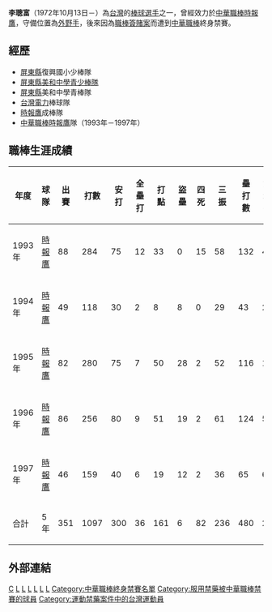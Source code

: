 {{Infobox CPBL player|
bgcolor1=black|
bgcolor2=black|
textcolor1=white|
textcolor2=white|
name=李聰富|
image=|
width=150|
position=外野手|
team=時報鷹|
number=1|
bats=右|
throws=右|
debutdate=3月12日|
debutyear=1993年|
debutteam=時報鷹|
statyear=2008年|
stat1label=[[打擊率|打擊率]]|
stat1value=0.273|
stat2label=[[全壘打|全壘打]]|
stat2value=36|
stat3label=[[打點|打點]]|
stat3value=161|
formerteams=<nowiki></nowiki>
*[[時報鷹|時報鷹]]（1993年－1997年）
}}
'''李聰富'''（1972年10月13日－）為[[台灣|台灣]]的[[棒球|棒球]][[選手|選手]]之一，曾經效力於[[中華職棒|中華職棒]][[時報鷹|時報鷹]]，守備位置為[[外野手|外野手]]，後來因為[[職棒簽賭案|職棒簽賭案]]而遭到[[中華職棒|中華職棒]]終身禁賽。
==經歷==
*[[屏東縣|屏東縣]]復興國小少棒隊 
*[[屏東縣|屏東縣]][[美和中學青少棒隊|美和中學青少棒隊]] 
*[[屏東縣|屏東縣]]美和中學青棒隊 
*[[台灣電力公司|台灣電力]]棒球隊 
*[[時報鷹|時報鷹]]成棒隊 
*[[中華職棒|中華職棒]][[時報鷹|時報鷹]]隊（1993年－1997年）
==職棒生涯成績==
{|border=1 width="800px"
|- align=middle 
!年度!!球隊!!出賽!!打數!!安打!!全壘打!!打點!!盜壘!!四死!!三振!!壘打數!!雙殺打!!打擊率
|- align="center"
|1993年||[[時報鷹|時報鷹]]||88||284||75||12||33||0||15||58||132||4||0.264
|- align="center"
|1994年||[[時報鷹|時報鷹]]||49||118||30||2||8||8||0||29||43||2||0.254
|- align="center"
|1995年||[[時報鷹|時報鷹]]||82||280||75||7||50||28||2||52||116||10||0.268
|- align="center"
|1996年||[[時報鷹|時報鷹]]||86||256||80||9||51||19||2||61||124||5||0.313
|- align="center"
|1997年||[[時報鷹|時報鷹]]||46||159||40||6||19||12||2||36||65||6||0.252
|- align=middle style="color:black; background-color:yellow"
!合計!!5年!!351!!1097!!300!!36!!161!!6!!82!!236!!480!!27!!0.273
|}

==外部連結==
{{台灣棒球維基館}}
[[Category:李姓|C]]
[[Category:在世人物|L]]
[[Category:1972年出生|L]]
[[Category:台灣棒球運動員|L]]
[[Category:時報鷹隊球員|L]]
[[Category:中華成棒隊選手|L]]
[[Category:美和中學青少棒隊|L]]
[[Category:中華職棒終身禁賽名單|Category:中華職棒終身禁賽名單]]
[[Category:服用禁藥被中華職棒禁賽的球員|Category:服用禁藥被中華職棒禁賽的球員]]
[[Category:運動禁藥案件中的台灣運動員|Category:運動禁藥案件中的台灣運動員]]
{{棒球選手小作品}}
